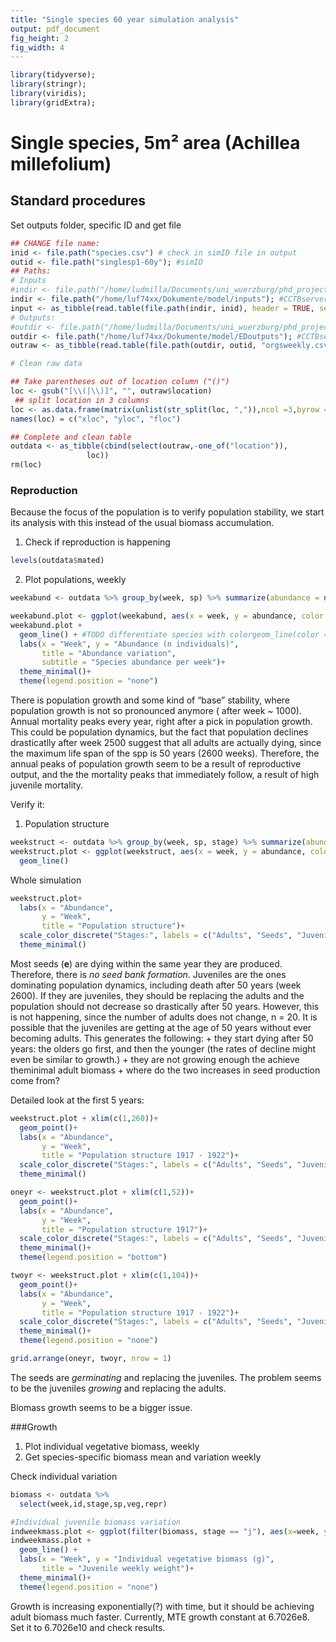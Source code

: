 ```yaml
---
title: "Single species 60 year simulation analysis"
output: pdf_document
fig_height: 2
fig_width: 4
---
```

```r
library(tidyverse);
library(stringr);
library(viridis);
library(gridExtra);
```

# Single species, 5m² area (Achillea millefolium)

## Standard procedures
Set outputs folder, specific ID and get file
```r
## CHANGE file name:
inid <- file.path("species.csv") # check in simID file in output
outid <- file.path("singlesp1-60y"); #simID
## Paths:
# Inputs
#indir <- file.path("/home/ludmilla/Documents/uni_wuerzburg/phd_project/thesis/model/inputs") #Thinkpad
indir <- file.path("/home/luf74xx/Dokumente/model/inputs"); #CCTBserver
input <- as_tibble(read.table(file.path(indir, inid), header = TRUE, sep = ","))
# Outputs:
#outdir <- file.path("/home/ludmilla/Documents/uni_wuerzburg/phd_project/thesis/model/EDoutputs") #Thinkpad
outdir <- file.path("/home/luf74xx/Dokumente/model/EDoutputs"); #CCTBserver
outraw <- as_tibble(read.table(file.path(outdir, outid, "orgsweekly.csv"), header = TRUE, sep = "\t"));

# Clean raw data

## Take parentheses out of location column ("()")
loc <- gsub("[\\(|\\)]", "", outraw$location)
 ## split location in 3 columns
loc <- as.data.frame(matrix(unlist(str_split(loc, ",")),ncol =3,byrow = T))
names(loc) = c("xloc", "yloc", "floc")

## Complete and clean table
outdata <- as_tibble(cbind(select(outraw,-one_of("location")),
                 loc))
rm(loc)
```

### Reproduction
Because the focus of the population is to verify population stability, we start its analysis with this instead of the usual biomass accumulation.

1. Check if reproduction is happening
```r
levels(outdata$mated)
```

2. Plot populations, weekly
```r
weekabund <- outdata %>% group_by(week, sp) %>% summarize(abundance = n())

weekabund.plot <- ggplot(weekabund, aes(x = week, y = abundance, color = factor(sp))) 
weekabund.plot +
  geom_line() + #TODO differentiate species with colorgeom_line(color = "forestgreen") 
  labs(x = "Week", y = "Abundance (n individuals)",
       title = "Abundance variation",
       subtitle = "Species abundance per week")+
  theme_minimal()+
  theme(legend.position = "none")
```
There is population growth and some kind of "base" stability, where population growth is not so pronounced anymore ( after week ~ 1000).
Annual mortality peaks every year, right after a pick in population growth. This could be population dynamics, but the fact that population declines drasticatlly after week 2500 suggest that all adults are actually dying, since the maximum life span of the spp is 50 years (2600 weeks). Therefore, the annual peaks of population growth seem to be a result of reproductive output, and the the mortality peaks that immediately follow, a result of high juvenile mortality.

Verify it:

1. Population structure
```r
weekstruct <- outdata %>% group_by(week, sp, stage) %>% summarize(abundance = n())
weekstruct.plot <- ggplot(weekstruct, aes(x = week, y = abundance, color = factor(stage))) +
  geom_line()
```

Whole simulation
```r
weekstruct.plot+
  labs(x = "Abundance", 
       y = "Week",
       title = "Population structure")+
  scale_color_discrete("Stages:", labels = c("Adults", "Seeds", "Juveniles"))+
  theme_minimal()
```
Most seeds (**e**) are dying within the same year they are produced. Therefore, there is *no seed bank formation*.
Juveniles are the ones dominating population dynamics, including death after 50 years (week 2600). If they are juveniles, they should be replacing the adults and the population should not decrease so drastically after 50 years. However, this is not happening, since the number of adults does not change, n = 20. 
It is possible that the juveniles are getting at the age of 50 years without ever becoming adults. This generates the following:
+ they start dying after 50 years: the olders go first, and then the younger (the rates of decline might even be similar to growth.)
+ they are not growing enough the achieve theminimal adult biomass
+ where do the two increases in seed production come from? 

Detailed look at the first 5 years:

```r
weekstruct.plot + xlim(c(1,260))+
  geom_point()+
  labs(x = "Abundance", 
       y = "Week",
       title = "Population structure 1917 - 1922")+
  scale_color_discrete("Stages:", labels = c("Adults", "Seeds", "Juveniles"))+
  theme_minimal()
```

```r
oneyr <- weekstruct.plot + xlim(c(1,52))+
  geom_point()+
  labs(x = "Abundance", 
       y = "Week",
       title = "Population structure 1917")+
  scale_color_discrete("Stages:", labels = c("Adults", "Seeds", "Juveniles"))+
  theme_minimal()+
  theme(legend.position = "bottom")

twoyr <- weekstruct.plot + xlim(c(1,104))+
  geom_point()+
  labs(x = "Abundance", 
       y = "Week",
       title = "Population structure 1917 - 1922")+
  scale_color_discrete("Stages:", labels = c("Adults", "Seeds", "Juveniles"))+
  theme_minimal()+
  theme(legend.position = "none")

grid.arrange(oneyr, twoyr, nrow = 1)
```

The seeds are *germinating* and replacing the juveniles. The problem seems to be the juveniles *growing* and replacing the adults.

Biomass growth seems to be a bigger issue.

###Growth

1. Plot individual vegetative biomass, weekly
2. Get species-specific biomass mean and variation weekly

Check individual variation
```r
biomass <- outdata %>%
  select(week,id,stage,sp,veg,repr)

#Individual juvenile biomass variation
indweekmass.plot <- ggplot(filter(biomass, stage == "j"), aes(x=week, y= veg, color = factor(id)))
indweekmass.plot +
  geom_line() +
  labs(x = "Week", y = "Individual vegetative biomass (g)",
       title = "Juvenile weekly weight")+
  theme_minimal()+
  theme(legend.position = "none")
```
Growth is increasing exponentially(?) with time, but it should be achieving adult biomass much faster.
Currently, MTE growth constant at 6.7026e8. Set it to 6.7026e10 and check results.